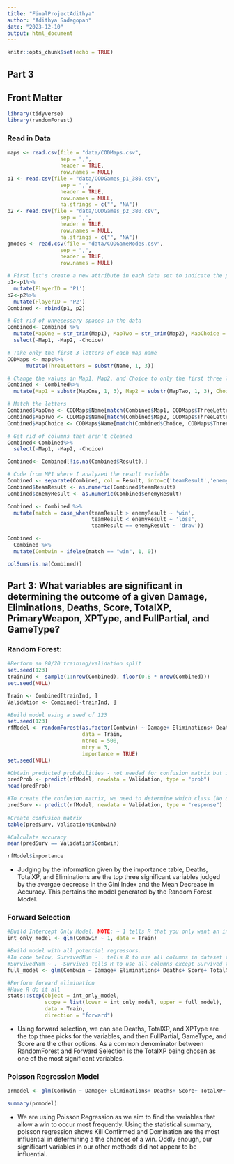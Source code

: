 ```yaml
---
title: "FinalProjectAdithya"
author: "Adithya Sadagopan"
date: "2023-12-10"
output: html_document
---
```


```r
knitr::opts_chunk$set(echo = TRUE)
```

## Part 3

## Front Matter
```r
library(tidyverse)
library(randomForest)
```

### Read in Data
```r
maps <- read.csv(file = "data/CODMaps.csv",
                 sep = ",",
                 header = TRUE,
                 row.names = NULL)
p1 <- read.csv(file = "data/CODGames_p1_380.csv",
                 sep = ",",
                 header = TRUE,
                 row.names = NULL,
                 na.strings = c("", "NA"))
p2 <- read.csv(file = "data/CODGames_p2_380.csv",
                 sep = ",",
                 header = TRUE,
                 row.names = NULL,
                 na.strings = c("", "NA"))
gmodes <- read.csv(file = "data/CODGameModes.csv",
                 sep = ",",
                 header = TRUE,
                 row.names = NULL)
```

```r
# First let's create a new attribute in each data set to indicate the playerID
p1<-p1%>%
  mutate(PlayerID = 'P1')
p2<-p2%>%
  mutate(PlayerID = 'P2')
Combined <- rbind(p1, p2)
```

```r
# Get rid of unnecessary spaces in the data
Combined<- Combined %>% 
  mutate(MapOne = str_trim(Map1), MapTwo = str_trim(Map2), MapChoice = str_trim(Choice))%>%
  select(-Map1, -Map2, -Choice)
```

```r
# Take only the first 3 letters of each map name
CODMaps <- maps%>% 
      mutate(ThreeLetters = substr(Name, 1, 3))

# Change the values in Map1, Map2, and Choice to only the first three letters to match with CODMaps
Combined <- Combined%>%
  mutate(Map1 = substr(MapOne, 1, 3), Map2 = substr(MapTwo, 1, 3), Choice = substr(MapChoice, 1, 3))

# Match the letters
Combined$MapOne <- CODMaps$Name[match(Combined$Map1, CODMaps$ThreeLetters)]
Combined$MapTwo <- CODMaps$Name[match(Combined$Map2, CODMaps$ThreeLetters)]
Combined$MapChoice <- CODMaps$Name[match(Combined$Choice, CODMaps$ThreeLetters)]

# Get rid of columns that aren't cleaned
Combined<-Combined%>%
  select(-Map1, -Map2, -Choice)
```

```r
Combined<- Combined[!is.na(Combined$Result),]
```

```r
# Code from MP1 where I analyzed the result variable
Combined <- separate(Combined, col = Result, into=c('teamResult','enemyResult'), sep = "-")
Combined$teamResult <- as.numeric(Combined$teamResult)
Combined$enemyResult <- as.numeric(Combined$enemyResult)
```


```r
Combined <- Combined %>%
  mutate(match = case_when(teamResult > enemyResult ~ 'win',
                           teamResult < enemyResult ~ 'loss',
                           teamResult == enemyResult ~ 'draw'))
```
```r
Combined <-
  Combined %>%
  mutate(Combwin = ifelse(match == "win", 1, 0))
```
```r
colSums(is.na(Combined))
```



## Part 3: What variables are significant in determining the outcome of a given Damage, Eliminations, Deaths, Score, TotalXP, PrimaryWeapon, XPType, and FullPartial, and GameType?


### Random Forest:
```r
#Perform an 80/20 training/validation split
set.seed(123)
trainInd <- sample(1:nrow(Combined), floor(0.8 * nrow(Combined)))
set.seed(NULL)

Train <- Combined[trainInd, ]
Validation <- Combined[-trainInd, ]
```


```r
#Build model using a seed of 123
set.seed(123)
rfModel <- randomForest(as.factor(Combwin) ~ Damage+ Eliminations+ Deaths+ Score+ TotalXP+ PrimaryWeapon+ XPType+ FullPartial + GameType, 
                        data = Train, 
                        ntree = 500, 
                        mtry = 3,
                        importance = TRUE)
set.seed(NULL)

#Obtain predicted probabilities - not needed for confusion matrix but included to show we all get same probabilities when using the same seed
predProb <- predict(rfModel, newdata = Validation, type = "prob")
head(predProb)

#To create the confusion matrix, we need to determine which class (No or Yes) is more likely. Although we could define a threshold and compare probabilities as we have done in the past, things are more challenging if y has more than 2 classes. So, let R pick for us.
predSurv <- predict(rfModel, newdata = Validation, type = "response")
  
#Create confusion matrix
table(predSurv, Validation$Combwin)

#Calculate accuracy
mean(predSurv == Validation$Combwin)
```

```r
rfModel$importance
```

- Judging by the information given by the importance table, Deaths, TotalXP, and Eliminations are the top three significant variables judged by the avergae decrease in the Gini Index and the Mean Decrease in Accuracy. This pertains the model generated by the Random Forest Model.

### Forward Selection

```r
#Build Intercept Only Model. NOTE: ~ 1 tells R that you only want an intercept
int_only_model <- glm(Combwin ~ 1, data = Train)

#Build model with all potential regressors. 
#In code below, SurvivedNum ~ . tells R to use all columns in dataset to predict SurvivedNum
#SurvivedNum ~ . -Survived tells R to use all columns except Survived to predict SurvivedNum
full_model <- glm(Combwin ~ Damage+ Eliminations+ Deaths+ Score+ TotalXP+ PrimaryWeapon+ XPType+ FullPartial + GameType, data = Train)

#Perform forward elimination
#Have R do it all
stats::step(object = int_only_model, 
            scope = list(lower = int_only_model, upper = full_model),
            data = Train,
            direction = "forward")
```

- Using forward selection, we can see Deaths, TotalXP, and XPType are the top three picks for the variables, and then FullPartial, GameType, and Score are the other options. As a common denominator between RandomForest and Forward Selection is the TotalXP being chosen as one of the most significant variables.

### Poisson Regression Model

```r
prmodel <- glm(Combwin ~ Damage+ Eliminations+ Deaths+ Score+ TotalXP+ PrimaryWeapon+ XPType+ FullPartial + GameType, data = Train, family = poisson)
```

```r
summary(prmodel)
```

- We are using Poisson Regression as we aim to find the variables that allow a win to occur most frequently. Using the statistical summary, poisson regression shows Kill Confirmed and Domination are the most influential in determining a the chances of a win. Oddly enough, our significant variables in our other methods did not appear to be influential.


